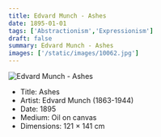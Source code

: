 ```yaml
---
title: Edvard Munch - Ashes
date: 1895-01-01
tags: ['Abstractionism','Expressionism']
draft: false
summary: Edvard Munch - Ashes
images: ['/static/images/10062.jpg']
---
```


![Edvard Munch - Ashes](/static/images/10062.jpg)

* Title: Ashes
* Artist: Edvard Munch (1863-1944)
* Date: 1895
* Medium: Oil on canvas
* Dimensions: 121 × 141 cm


